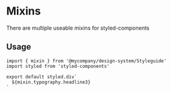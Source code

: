 
<Meta title="Helper/Mixins" />

# Mixins

There are multiple useable mixins for styled-components

## Usage

```tsx
import { mixin } from '@mycompany/design-system/Styleguide'
import styled from 'styled-components'

export default styled.div`
  ${mixin.typography.headline3}
`
```

